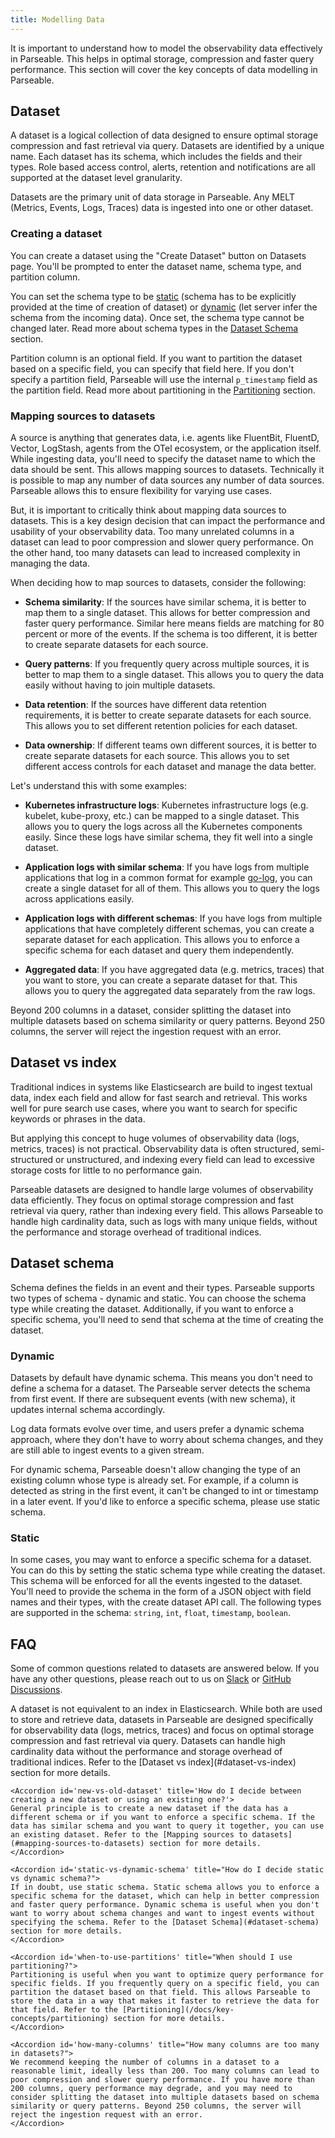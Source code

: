 ```yaml
---
title: Modelling Data
---
```



It is important to understand how to model the observability data effectively in Parseable. This helps in optimal storage, compression and faster query performance. This section will cover the key concepts of data modelling in Parseable.

## Dataset

A dataset is a logical collection of data designed to ensure optimal storage compression and fast retrieval via query. Datasets are identified by a unique name. Each dataset has its schema, which includes the fields and their types. Role based access control, alerts, retention and notifications are all supported at the dataset level granularity.

Datasets are the primary unit of data storage in Parseable. Any MELT (Metrics, Events, Logs, Traces) data is ingested into one or other dataset. 

### Creating a dataset

You can create a dataset using the "Create Dataset" button on Datasets page. You'll be prompted to enter the dataset name, schema type, and partition column.

You can set the schema type to be [static](#static) (schema has to be explicitly provided at the time of creation of dataset) or [dynamic](#dynamic) (let server infer the schema from the incoming data). Once set, the schema type cannot be changed later. Read more about schema types in the [Dataset Schema](#dataset-schema) section.

Partition column is an optional field. If you want to partition the dataset based on a specific field, you can specify that field here. If you don't specify a partition field, Parseable will use the internal `p_timestamp` field as the partition field. Read more about partitioning in the [Partitioning](/docs/key-concepts/partitioning) section.

### Mapping sources to datasets

A source is anything that generates data, i.e. agents like FluentBit, FluentD, Vector, LogStash, agents from the OTel ecosystem, or the application itself. While ingesting data, you'll need to specify the dataset name to which the data should be sent. This allows mapping sources to datasets. Technically it is possible to map any number of data sources any number of data sources. Parseable allows this to ensure flexibility for varying use cases. 

But, it is important to critically think about mapping data sources to datasets. This is a key design decision that can impact the performance and usability of your observability data. Too many unrelated columns in a dataset can lead to poor compression and slower query performance. On the other hand, too many datasets can lead to increased complexity in managing the data.

When deciding how to map sources to datasets, consider the following:

- **Schema similarity**: If the sources have similar schema, it is better to map them to a single dataset. This allows for better compression and faster query performance. Similar here means fields are matching for 80 percent or more of the events. If the schema is too different, it is better to create separate datasets for each source.

- **Query patterns**: If you frequently query across multiple sources, it is better to map them to a single dataset. This allows you to query the data easily without having to join multiple datasets.

- **Data retention**: If the sources have different data retention requirements, it is better to create separate datasets for each source. This allows you to set different retention policies for each dataset.

- **Data ownership**: If different teams own different sources, it is better to create separate datasets for each source. This allows you to set different access controls for each dataset and manage the data better.

Let's understand this with some examples:

- **Kubernetes infrastructure logs**: Kubernetes infrastructure logs (e.g. kubelet, kube-proxy, etc.) can be mapped to a single dataset. This allows you to query the logs across all the Kubernetes components easily. Since these logs have similar schema, they fit well into a single dataset.

- **Application logs with similar schema**: If you have logs from multiple applications that log in a common format for example [go-log](https://pkg.go.dev/log), you can create a single dataset for all of them. This allows you to query the logs across applications easily.

- **Application logs with different schemas**: If you have logs from multiple applications that have completely different schemas, you can create a separate dataset for each application. This allows you to enforce a specific schema for each dataset and query them independently.

- **Aggregated data**: If you have aggregated data (e.g. metrics, traces) that you want to store, you can create a separate dataset for that. This allows you to query the aggregated data separately from the raw logs.

<Callout type="warn">
Beyond 200 columns in a dataset, consider splitting the dataset into multiple datasets based on schema similarity or query patterns. Beyond 250 columns, the server will reject the ingestion request with an error.
</Callout>

## Dataset vs index

Traditional indices in systems like Elasticsearch are build to ingest textual data, index each field and allow for fast search and retrieval. This works well for pure search use cases, where you want to search for specific keywords or phrases in the data.

But applying this concept to huge volumes of observability data (logs, metrics, traces) is not practical. Observability data is often structured, semi-structured or unstructured, and indexing every field can lead to excessive storage costs for little to no performance gain.

Parseable datasets are designed to handle large volumes of observability data efficiently. They focus on optimal storage compression and fast retrieval via query, rather than indexing every field. This allows Parseable to handle high cardinality data, such as logs with many unique fields, without the performance and storage overhead of traditional indices.

## Dataset schema

Schema defines the fields in an event and their types. Parseable supports two types of schema - dynamic and static. You can choose the schema type while creating the dataset. Additionally, if you want to enforce a specific schema, you'll need to send that schema at the time of creating the dataset.

### Dynamic

Datasets by default have dynamic schema. This means you don't need to define a schema for a dataset. The Parseable server detects the schema from first event. If there are subsequent events (with new schema), it updates internal schema accordingly.

Log data formats evolve over time, and users prefer a dynamic schema approach, where they don't have to worry about schema changes, and they are still able to ingest events to a given stream.

<Callout type="info">
For dynamic schema, Parseable doesn't allow changing the type of an existing column whose type is already set. For example, if a column is detected as string in the first event, it can't be changed to int or timestamp in a later event. If you'd like to enforce a specific schema, please use static schema.
</Callout>

### Static

In some cases, you may want to enforce a specific schema for a dataset. You can do this by setting the static schema type while creating the dataset. This schema will be enforced for all the events ingested to the dataset. You'll need to provide the schema in the form of a JSON object with field names and their types, with the create dataset API call. The following types are supported in the schema: `string`, `int`, `float`, `timestamp`, `boolean`.

## FAQ

Some of common questions related to datasets are answered below. If you have any other questions, please reach out to us on [Slack](http://logg.ing/community) or [GitHub Discussions](http://github.com/parseablehq/parseable/discussions).

<Accordions>
    <Accordion id='dataset-vs-index' title="Is a dataset equivalent to an index in Elasticsearch?">
    A dataset is not equivalent to an index in Elasticsearch. While both are used to store and retrieve data, datasets in Parseable are designed specifically for observability data (logs, metrics, traces) and focus on optimal storage compression and fast retrieval via query. Datasets can handle high cardinality data without the performance and storage overhead of traditional indices. Refer to the [Dataset vs index](#dataset-vs-index) section for more details.
    </Accordion>

    <Accordion id='new-vs-old-dataset' title='How do I decide between creating a new dataset or using an existing one?'>
    General principle is to create a new dataset if the data has a different schema or if you want to enforce a specific schema. If the data has similar schema and you want to query it together, you can use an existing dataset. Refer to the [Mapping sources to datasets](#mapping-sources-to-datasets) section for more details.
    </Accordion>

    <Accordion id='static-vs-dynamic-schema' title="How do I decide static vs dynamic schema?">
    If in doubt, use static schema. Static schema allows you to enforce a specific schema for the dataset, which can help in better compression and faster query performance. Dynamic schema is useful when you don't want to worry about schema changes and want to ingest events without specifying the schema. Refer to the [Dataset Schema](#dataset-schema) section for more details.
    </Accordion>

    <Accordion id='when-to-use-partitions' title="When should I use partitioning?">
    Partitioning is useful when you want to optimize query performance for specific fields. If you frequently query on a specific field, you can partition the dataset based on that field. This allows Parseable to store the data in a way that makes it faster to retrieve the data for that field. Refer to the [Partitioning](/docs/key-concepts/partitioning) section for more details.
    </Accordion>

    <Accordion id='how-many-columns' title="How many columns are too many in datasets?">
    We recommend keeping the number of columns in a dataset to a reasonable limit, ideally less than 200. Too many columns can lead to poor compression and slower query performance. If you have more than 200 columns, query performance may degrade, and you may need to consider splitting the dataset into multiple datasets based on schema similarity or query patterns. Beyond 250 columns, the server will reject the ingestion request with an error.
    </Accordion>

</Accordions>